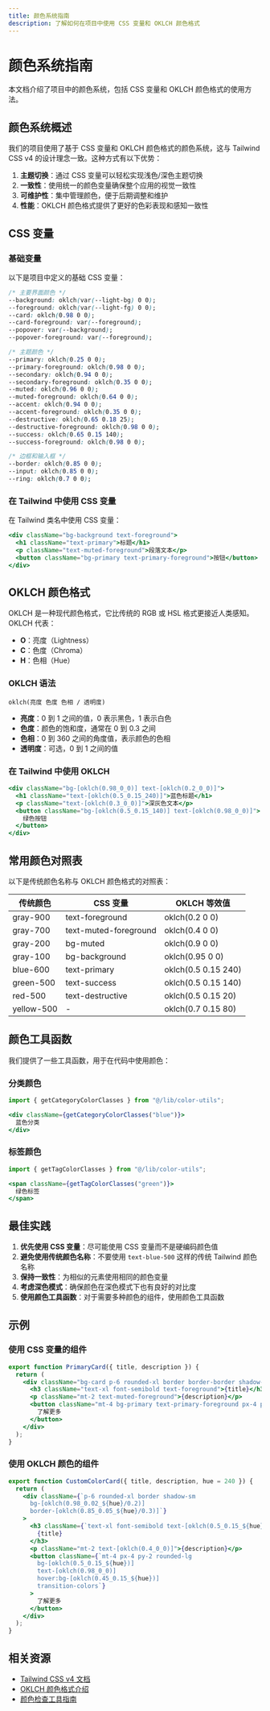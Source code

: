 ```yaml
---
title: 颜色系统指南
description: 了解如何在项目中使用 CSS 变量和 OKLCH 颜色格式
---
```


# 颜色系统指南

本文档介绍了项目中的颜色系统，包括 CSS 变量和 OKLCH 颜色格式的使用方法。

## 颜色系统概述

我们的项目使用了基于 CSS 变量和 OKLCH 颜色格式的颜色系统，这与 Tailwind CSS v4 的设计理念一致。这种方式有以下优势：

1. **主题切换**：通过 CSS 变量可以轻松实现浅色/深色主题切换
2. **一致性**：使用统一的颜色变量确保整个应用的视觉一致性
3. **可维护性**：集中管理颜色，便于后期调整和维护
4. **性能**：OKLCH 颜色格式提供了更好的色彩表现和感知一致性

## CSS 变量

### 基础变量

以下是项目中定义的基础 CSS 变量：

```css
/* 主要界面颜色 */
--background: oklch(var(--light-bg) 0 0);
--foreground: oklch(var(--light-fg) 0 0);
--card: oklch(0.98 0 0);
--card-foreground: var(--foreground);
--popover: var(--background);
--popover-foreground: var(--foreground);

/* 主题颜色 */
--primary: oklch(0.25 0 0);
--primary-foreground: oklch(0.98 0 0);
--secondary: oklch(0.94 0 0);
--secondary-foreground: oklch(0.35 0 0);
--muted: oklch(0.96 0 0);
--muted-foreground: oklch(0.64 0 0);
--accent: oklch(0.94 0 0);
--accent-foreground: oklch(0.35 0 0);
--destructive: oklch(0.65 0.18 25);
--destructive-foreground: oklch(0.98 0 0);
--success: oklch(0.65 0.15 140);
--success-foreground: oklch(0.98 0 0);

/* 边框和输入框 */
--border: oklch(0.85 0 0);
--input: oklch(0.85 0 0);
--ring: oklch(0.7 0 0);
```

### 在 Tailwind 中使用 CSS 变量

在 Tailwind 类名中使用 CSS 变量：

```jsx
<div className="bg-background text-foreground">
  <h1 className="text-primary">标题</h1>
  <p className="text-muted-foreground">段落文本</p>
  <button className="bg-primary text-primary-foreground">按钮</button>
</div>
```

## OKLCH 颜色格式

OKLCH 是一种现代颜色格式，它比传统的 RGB 或 HSL 格式更接近人类感知。OKLCH 代表：

- **O**：亮度（Lightness）
- **C**：色度（Chroma）
- **H**：色相（Hue）

### OKLCH 语法

```
oklch(亮度 色度 色相 / 透明度)
```

- **亮度**：0 到 1 之间的值，0 表示黑色，1 表示白色
- **色度**：颜色的饱和度，通常在 0 到 0.3 之间
- **色相**：0 到 360 之间的角度值，表示颜色的色相
- **透明度**：可选，0 到 1 之间的值

### 在 Tailwind 中使用 OKLCH

```jsx
<div className="bg-[oklch(0.98_0_0)] text-[oklch(0.2_0_0)]">
  <h1 className="text-[oklch(0.5_0.15_240)]">蓝色标题</h1>
  <p className="text-[oklch(0.3_0_0)]">深灰色文本</p>
  <button className="bg-[oklch(0.5_0.15_140)] text-[oklch(0.98_0_0)]">
    绿色按钮
  </button>
</div>
```

## 常用颜色对照表

以下是传统颜色名称与 OKLCH 颜色格式的对照表：

| 传统颜色 | CSS 变量 | OKLCH 等效值 |
|---------|---------|-------------|
| gray-900 | text-foreground | oklch(0.2 0 0) |
| gray-700 | text-muted-foreground | oklch(0.4 0 0) |
| gray-200 | bg-muted | oklch(0.9 0 0) |
| gray-100 | bg-background | oklch(0.95 0 0) |
| blue-600 | text-primary | oklch(0.5 0.15 240) |
| green-500 | text-success | oklch(0.5 0.15 140) |
| red-500 | text-destructive | oklch(0.5 0.15 20) |
| yellow-500 | - | oklch(0.7 0.15 80) |

## 颜色工具函数

我们提供了一些工具函数，用于在代码中使用颜色：

### 分类颜色

```jsx
import { getCategoryColorClasses } from "@/lib/color-utils";

<div className={getCategoryColorClasses("blue")}>
  蓝色分类
</div>
```

### 标签颜色

```jsx
import { getTagColorClasses } from "@/lib/color-utils";

<span className={getTagColorClasses("green")}>
  绿色标签
</span>
```

## 最佳实践

1. **优先使用 CSS 变量**：尽可能使用 CSS 变量而不是硬编码颜色值
2. **避免使用传统颜色名称**：不要使用 `text-blue-500` 这样的传统 Tailwind 颜色名称
3. **保持一致性**：为相似的元素使用相同的颜色变量
4. **考虑深色模式**：确保颜色在深色模式下也有良好的对比度
5. **使用颜色工具函数**：对于需要多种颜色的组件，使用颜色工具函数

## 示例

### 使用 CSS 变量的组件

```jsx
export function PrimaryCard({ title, description }) {
  return (
    <div className="bg-card p-6 rounded-xl border border-border shadow-sm">
      <h3 className="text-xl font-semibold text-foreground">{title}</h3>
      <p className="mt-2 text-muted-foreground">{description}</p>
      <button className="mt-4 bg-primary text-primary-foreground px-4 py-2 rounded-lg">
        了解更多
      </button>
    </div>
  );
}
```

### 使用 OKLCH 颜色的组件

```jsx
export function CustomColorCard({ title, description, hue = 240 }) {
  return (
    <div className={`p-6 rounded-xl border shadow-sm
      bg-[oklch(0.98_0.02_${hue}/0.2)]
      border-[oklch(0.85_0.05_${hue}/0.3)]`}
    >
      <h3 className={`text-xl font-semibold text-[oklch(0.5_0.15_${hue})]`}>
        {title}
      </h3>
      <p className="mt-2 text-[oklch(0.4_0_0)]">{description}</p>
      <button className={`mt-4 px-4 py-2 rounded-lg
        bg-[oklch(0.5_0.15_${hue})]
        text-[oklch(0.98_0_0)]
        hover:bg-[oklch(0.45_0.15_${hue})]
        transition-colors`}
      >
        了解更多
      </button>
    </div>
  );
}
```

## 相关资源

- [Tailwind CSS v4 文档](https://tailwindcss.com/docs)
- [OKLCH 颜色格式介绍](https://evilmartians.com/chronicles/oklch-in-css-why-quit-rgb-hsl)
- [颜色检查工具指南](/docs/guides/tailwind-color-checker-guide)

